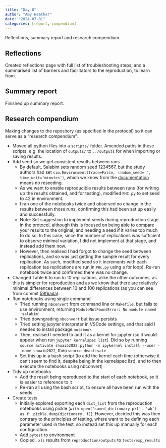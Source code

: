 ```yaml
---
title: "Day 8"
author: "Amy Heather"
date: "2024-07-01"
categories: [report, compendium]
---
```


::: {.callout-note}

Reflections, summary report and research compendium.

:::

## Reflections

Created reflections page with full list of troubleshooting steps, and a summarised list of barriers and facilitators to the reproduction, to learn from.

## Summary report

Finished up summary report.

## Research compendium

Making changes to the repository (as specified in the protocol) so it can serve as a "research compendium".

* Moved all python files into a `scripts/` folder. Amended paths in these scripts, e.g. the location of `outputs/` to `../outputs` for when importing or saving results.
* Add seed so we get consistent results between runs
    * By default, Salabim sets random seed 1234567, but the study authors had set `sim.Environment(trace=False, random_seed='', time_unit='minutes')`, which we know from the [documentation](https://www.salabim.org/manual/Distributions.html) means no reseeding.
    * As we want to enable reproducible results between runs (for writing up the results obtained, and for testing), modified `PHC.py` to set seed to 42 in environment.
    * I ran one of the notebooks twice and observed no change in the results between those runs, confirming this had been set up easily and successfully.
    * Note: Set suggestion to implement seeds during reproduction stage in the protocol, although this is focused on being able to compare your results to the original, and needing a seed if it varies too much to do so. In this case, since the number of replications was sufficient to observe minimal variation, I did not implement at that stage, and instead add them now.
    * However, then realised I had forgot to change the seed between replications, and so was just getting the sample result for every replication. As such, modified seed so it increments with each replication (as replications are run in `PHC.py` using a for loop). Re-ran notebook twice and confirmed there was no change.
* Changed Table 6 to run to 10 replications, alike the other outcomes, as this is simpler for reproduction and as we know that there are relatively minimal differences between 10 and 100 replications (as you can see from commit [59f6ada](https://github.com/pythonhealthdatascience/stars-reproduce-shoaib-2022/blob/d34fc6894aeb14702de1c2ff29cd08fb63e22f6a/reproduction/reproduce_tab6.ipynb)).
* Run notebooks using single command
    * Tried running `nbconvert` from command line or `Makefile`, but fails to use environment, returning `ModuleNotFoundError: No module named 'salabim'`
    * Tried downgrading `nbconvert` but issue persists
    * Tried setting jupyter interpreter in VSCode settings, and that said I needed to install package `notebook`
    * Then, realised I needed to add it as a kernel for jupyter (so it would appear when run `jupyter kernelspec list`). Did so by running `source activate shoaib2022`, `python -m ipykernel install --user --name shoaib2022`, then `source deactivate`
    * Set this up in a bash script (to add the kernel each time (otherwise it can't seem to find it, despite being in the kernelspec list), and to then execute the notebooks using nbconvert)
* Tidy up notebooks
    * Add the result being reproduced to the start of each notebook, so it is easier to reference to it
    * Re-ran all using the bash script, to ensure all have been run with the seeds
* Create tests
    * Initially explored exporting each `dict_list` from the reproduction notebooks using pickle (`with open('saved_dictionary.pkl', 'wb') as f: pickle.dump(dictionary, f)`). However, decided this was then contrary to the principles of testing, where want to be defining each parameter used in the test, so instead set this up manually for each configuration.
    * Add `pytest` to environment
    * Copied `.xls` results from `reproduction/outputs` to `tests/exp_results`

